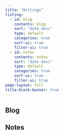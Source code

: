 ```yaml
---
title: "Writings"
listing:
  - id: blog
    contents: blog
    sort: "date desc"
    type: default
    categories: true
    sort-ui: true
    filter-ui: true
  - id: notes
    contents: notes
    sort: "date desc"
    type: default
    categories: true
    sort-ui: true
    filter-ui: true
page-layout: full
title-block-banner: true
---
```

## Blog

:::{#blog}
:::

## Notes

:::{#notes}
:::